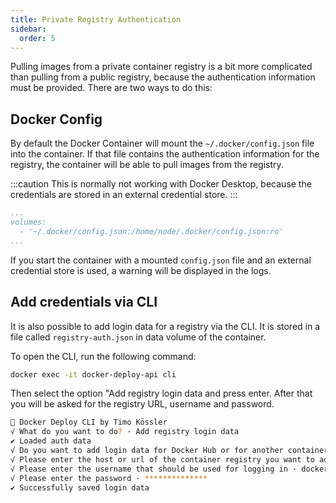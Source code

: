 ```yaml
---
title: Private Registry Authentication
sidebar:
  order: 5
---
```


Pulling images from a private container registry is a bit more complicated than pulling from a public registry, because the authentication information must be provided.
There are two ways to do this:

## Docker Config

By default the Docker Container will mount the `~/.docker/config.json` file into the container.
If that file contains the authentication information for the registry, the container will be able to pull images from the registry.

:::caution
This is normally not working with Docker Desktop, because the credentials are stored in an external credential store.
:::

```yaml title="docker-compose.yml"
...
volumes:
  - '~/.docker/config.json:/home/node/.docker/config.json:ro'
...
```

If you start the container with a mounted `config.json` file and an external credential store is used, a warning will be displayed in the logs.

## Add credentials via CLI

It is also possible to add login data for a registry via the CLI. It is stored in a file called `registry-auth.json` in data volume of the container.

To open the CLI, run the following command:

```bash
docker exec -it docker-deploy-api cli
```
Then select the option "Add registry login data and press enter. After that you will be asked for the registry URL, username and password.

```bash
🐳 Docker Deploy CLI by Timo Kössler
√ What do you want to do? · Add registry login data
✔ Loaded auth data
√ Do you want to add login data for Docker Hub or for another container registry? · Other registry / Docker Hub
√ Please enter the host or url of the container registry you want to add · registry.example.com
√ Please enter the username that should be used for logging in · docker
√ Please enter the password · **************
✔ Successfully saved login data
```